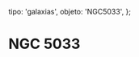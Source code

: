 
  tipo: 'galaxias',
  objeto: 'NGC5033',
};

# NGC 5033

<Imagen
  src="registro/ngc-5033_20110622_ngc-5033-7-600s-10g-8-abril-2011pa2.jpg"
  fecha="20110622"
  desc="7 * 600s"
/>